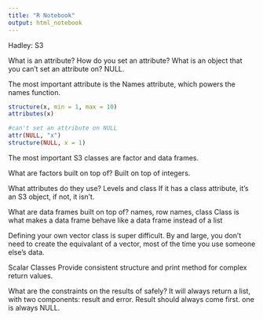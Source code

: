 ```yaml
---
title: "R Notebook"
output: html_notebook
---
```


Hadley: S3

What is an attribute? How do you set an attribute? What is an object that you can't set an attribute on? NULL. 

The most important attribute is the Names attribute, which powers the names function. 

```r

structure(x, min = 1, max = 10)
attributes(x)

#can't set an attribute on NULL
attr(NULL, "x")
structure(NULL, x = 1)


```

The most important S3 classes are factor and data frames. 

What are factors built on top of? 
Built on top of integers. 

What attributes do they use? 
Levels and class 
If it has a class attribute, it's an S3 object, if not, it isn't. 


What are data frames built on top of? 
names, row names, class
Class is what makes a data frame behave like a data frame instead of a list

Defining your own vector class is super difficult. By and large, you don't need to create the equivalant of a vector, most of the time you use someone else's data. 

Scalar Classes
Provide consistent structure and print method for complex return values. 

What are the constraints on the results of safely? 
It will always return a list, with two components: result and error. Result should always come first. one is always NULL. 


